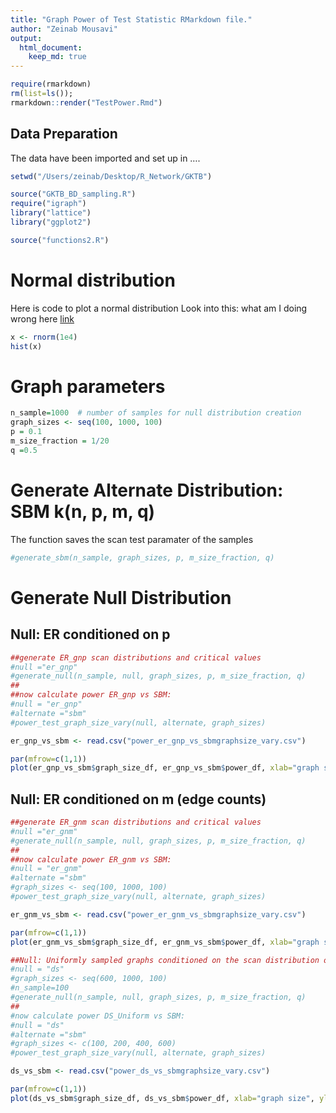 ```yaml
---
title: "Graph Power of Test Statistic RMarkdown file."
author: "Zeinab Mousavi"
output: 
  html_document:
    keep_md: true
---
```


```r
require(rmarkdown)
rm(list=ls()); 
rmarkdown::render("TestPower.Rmd") 
```


## Data Preparation 

The data have been imported and set up in .... 


```r

setwd("/Users/zeinab/Desktop/R_Network/GKTB")

source("GKTB_BD_sampling.R")
require("igraph")
library("lattice")
library("ggplot2")

source("functions2.R")
```

# Normal distribution

Here is code to plot a normal distribution
Look  into this: what am I doing wrong here
[link](www.google.com)

```r
x <- rnorm(1e4)
hist(x)
```

# Graph parameters 

```r
n_sample=1000  # number of samples for null distribution creation 
graph_sizes <- seq(100, 1000, 100)
p = 0.1
m_size_fraction = 1/20
q =0.5 
```

# Generate Alternate Distribution: SBM k(n, p, m, q)

The function saves the scan test paramater of the samples
```r
#generate_sbm(n_sample, graph_sizes, p, m_size_fraction, q)
```


# Generate Null Distribution 
## Null: ER conditioned on p

```r
##generate ER_gnp scan distributions and critical values
#null ="er_gnp"
#generate_null(n_sample, null, graph_sizes, p, m_size_fraction, q) 
##
##now calculate power ER_gnp vs SBM:
#null = "er_gnp"
#alternate ="sbm"
#power_test_graph_size_vary(null, alternate, graph_sizes)

er_gnp_vs_sbm <- read.csv("power_er_gnp_vs_sbmgraphsize_vary.csv")

par(mfrow=c(1,1))
plot(er_gnp_vs_sbm$graph_size_df, er_gnp_vs_sbm$power_df, xlab="graph size", ylab="test power", main="power test: ER_gnp vs SBM")
```

## Null: ER conditioned on m (edge counts)
```r
##generate ER_gnm scan distributions and critical values
#null ="er_gnm"
#generate_null(n_sample, null, graph_sizes, p, m_size_fraction, q)
##
##now calculate power ER_gnm vs SBM:
#null = "er_gnm"
#alternate ="sbm"
#graph_sizes <- seq(100, 1000, 100)
#power_test_graph_size_vary(null, alternate, graph_sizes)

er_gnm_vs_sbm <- read.csv("power_er_gnm_vs_sbmgraphsize_vary.csv")

par(mfrow=c(1,1))
plot(er_gnm_vs_sbm$graph_size_df, er_gnm_vs_sbm$power_df, xlab="graph size", ylab="test power", main="power test: ER_gnm vs SBM")
```  

```r
##Null: Uniformly sampled graphs conditioned on the scan distribution of observed SBM
#null = "ds"
#graph_sizes <- seq(600, 1000, 100)
#n_sample=100
#generate_null(n_sample, null, graph_sizes, p, m_size_fraction, q)
##
#now calculate power DS_Uniform vs SBM:
#null = "ds"
#alternate ="sbm"
#graph_sizes <- c(100, 200, 400, 600)
#power_test_graph_size_vary(null, alternate, graph_sizes)

ds_vs_sbm <- read.csv("power_ds_vs_sbmgraphsize_vary.csv")

par(mfrow=c(1,1))
plot(ds_vs_sbm$graph_size_df, ds_vs_sbm$power_df, xlab="graph size", ylab="test power", main="power test: Uniform_DS vs SBM")
```